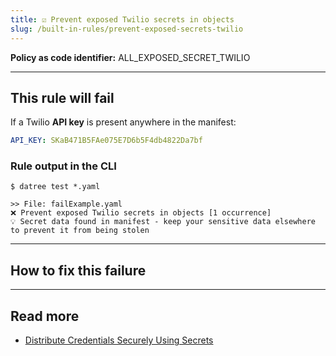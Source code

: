 ```yaml
---
title: ☑️ Prevent exposed Twilio secrets in objects
slug: /built-in-rules/prevent-exposed-secrets-twilio
---
```



<CommonOverview />

**Policy as code identifier:** ALL_EXPOSED_SECRET_TWILIO

---

## This rule will fail

If a Twilio **API key** is present anywhere in the manifest:

```yaml
API_KEY: SKaB471B5FAe075E7D6b5F4db4822Da7bf
```

### Rule output in the CLI

```terminal
$ datree test *.yaml

>> File: failExample.yaml
❌ Prevent exposed Twilio secrets in objects [1 occurrence]
💡 Secret data found in manifest - keep your sensitive data elsewhere to prevent it from being stolen 
```

---

## How to fix this failure

<CommonHowToFix />

---

## Read more

- [Distribute Credentials Securely Using Secrets](https://kubernetes.io/docs/tasks/inject-data-application/distribute-credentials-secure/)
